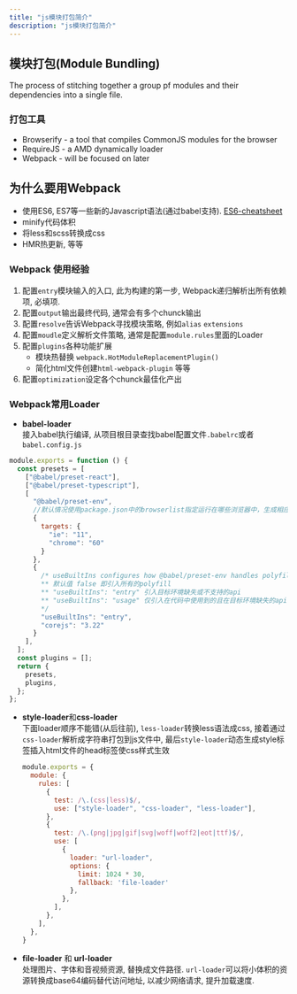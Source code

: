 ```yaml
---
title: "js模块打包简介"
description: "js模块打包简介"
---
```


## 模块打包(Module Bundling)
The process of stitching together a group pf modules and their dependencies into a single file.
### 打包工具
- Browserify - a tool that compiles CommonJS modules for the browser
- RequireJS - a AMD dynamically loader
- Webpack - will be focused on later

## 为什么要用Webpack
- 使用ES6, ES7等一些新的Javascript语法(通过babel支持). [ES6-cheatsheet](https://github.com/DrkSephy/es6-cheatsheet)
- minify代码体积
- 将less和scss转换成css
- HMR热更新, 等等

### Webpack 使用经验
1. 配置`entry`模块输入的入口, 此为构建的第一步, Webpack递归解析出所有依赖项, 必填项.
2. 配置`output`输出最终代码, 通常会有多个chunck输出
3. 配置`resolve`告诉Webpack寻找模块策略, 例如`alias` `extensions`
4. 配置`moudle`定义解析文件策略, 通常是配置`module.rules`里面的Loader
5. 配置`plugins`各种功能扩展<br/>
   - 模块热替换 `webpack.HotModuleReplacementPlugin()`
   - 简化html文件创建`html-webpack-plugin` 等等
6. 配置`optimization`设定各个chunck最佳化产出 

### Webpack常用Loader
- **babel-loader** <br/>
  接入babel执行编译, 从项目根目录查找babel配置文件`.babelrc`或者`babel.config.js`
```js
module.exports = function () {
  const presets = [
    ["@babel/preset-react"],
    ["@babel/preset-typescript"],
    [
      "@babel/preset-env",
      //默认情况使用package.json中的browserlist指定运行在哪些浏览器中，生成相应的polyfill代码
      {
        targets: {
          "ie": "11",
          "chrome": "60"
        }
      },
      {
        /* useBuiltIns configures how @babel/preset-env handles polyfills
        ** 默认值 false 即引入所有的polyfill
        ** "useBuiltIns": "entry" 引入目标环境缺失或不支持的api
        ** "useBuiltIns": "usage" 仅引入在代码中使用到的且在目标环境缺失的api
        */
        "useBuiltIns": "entry",
        "corejs": "3.22"
      }
    ],
  ];
  const plugins = [];
  return {
    presets,
    plugins,
  };
};
```
- **style-loader**和**css-loader** <br/>
  下面loader顺序不能错(从后往前), `less-loader`转换less语法成css, 接着通过`css-loader`解析成字符串打包到js文件中, 
  最后`style-loader`动态生成style标签插入html文件的head标签使css样式生效
  ```js
  module.exports = {
    module: {
      rules: [
        {
          test: /\.(css|less)$/,
          use: ["style-loader", "css-loader", "less-loader"],
        },
        {
          test: /\.(png|jpg|gif|svg|woff|woff2|eot|ttf)$/,
          use: [
            {
              loader: "url-loader",
              options: {
                limit: 1024 * 30,
                fallback: 'file-loader'
              },
            },
          ],
        },
      ],
    },
  }
  ```
- **file-loader** 和 **url-loader** <br/>
  处理图片、字体和音视频资源, 替换成文件路径. `url-loader`可以将小体积的资源转换成base64编码替代访问地址, 以减少网络请求, 提升加载速度.

